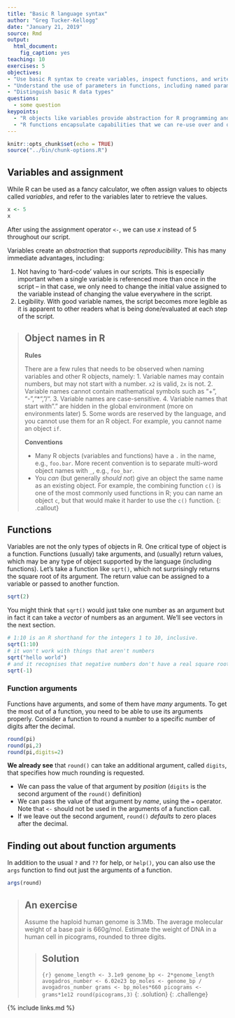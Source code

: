 ```yaml
---
title: "Basic R language syntax"
author: "Greg Tucker-Kellogg"
date: "January 21, 2019"
source: Rmd
output: 
  html_document:
    fig_caption: yes
teaching: 10
exercises: 5
objectives:
- "Use basic R syntax to create variables, inspect functions, and write functions"
- "Understand the use of parameters in functions, including named parameters and default parameters"
- "Distinguish basic R data types"
questions:
  - some question
keypoints:
  - "R objects like variables provide abstraction for R programming and data analysis"
  - "R functions encapsulate capabilities that we can re-use over and over with different input   provided as arguments. "
---
```


```r
knitr::opts_chunk$set(echo = TRUE)
source("../bin/chunk-options.R")
```

## Variables and assignment

While R can be used as a fancy calculator, we often assign values to objects called *variables*, and refer to the variables later to retrieve the values.

```r
x <- 5
x
```

After using the assignment operator `<-`, we can  use *x* instead of 5 throughout our script. 

Variables create an *abstraction* that supports *reproducibility*. This has many immediate advantages, including: 

1. Not having to 'hard-code' values in our scripts. This is especially important when a
   single variable is referenced more than once in the script -- in that case, we only
   need to change the initial value assigned to the variable instead of changing the value
   everywhere in the script.
2. Legibility. With good variable names, the script becomes more legible as it is apparent
   to other readers what is being done/evaluated at each step of the script.

> ## Object names in R
>
> **Rules**
> 
> There are a few rules that needs to be observed when naming variables and other R objects, namely:
> 1. Variable names may contain numbers, but may not start with a number. `x2` is valid, `2x` is not.
> 2. Variable names cannot contain mathematical symbols such as "+", "-","*", "/".
> 3. Variable names are case-sensitive.
> 4. Variable names that start with "." are hidden in the global environment (more on environments later)
> 5. Some words are reserved by the language, and you cannot use them for an R object. For example, you cannot name an object `if`.
>
> **Conventions**
> 
> - Many R objects (variables and functions) have a `.` in the name, e.g., `foo.bar`. More recent convention is to separate multi-word object names with `_`, e.g., `foo_bar`.
> - You *can* (but generally *should not*) give an object the same name as an existing object. For example, the combining function `c()` is one of the most commonly used functions in R; you can name an object `c`, but that would make it harder to use the `c()` function.
{: .callout}

## Functions

Variables are not the only types of objects in R. One critical type of object is a function. Functions (usually) take arguments, and (usually) return values, which may be any type of object supported by the language (including functions). Let's take a function like `sqrt()`, which not surprisingly returns the square root of its argument.  The return value can be assigned to a variable or passed to another function.

```r
sqrt(2)
```

You might think that `sqrt()` would just take one number as an argument but in fact it can take a *vector* of numbers as an argument. We'll see vectors in the next section.

```r
# 1:10 is an R shorthand for the integers 1 to 10, inclusive.
sqrt(1:10)
# it won't work with things that aren't numbers
sqrt("hello world")
# and it recognises that negative numbers don't have a real square root.
sqrt(-1)
```

### Function arguments

Functions have arguments, and some of them have *many* arguments. To get the most out of a function, you need to be able to use its arguments properly.  Consider a function to round a number to a specific number of digits after the decimal.

```r
round(pi)
round(pi,2)
round(pi,digits=2)
```

**We already see** that `round()` can take an additional argument, called `digits`, that specifies how much rounding is requested. 

- We can pass the value of that argument by *position* (`digits` is the second argument of the `round()` definition)
- We can pass the value of that argument by *name*, using the `=` operator.  Note that `<-` should not be used in the arguments of a function call.
- If we leave out the second argument, `round()` *defaults* to zero places after the decimal.

## Finding out about function arguments

In addition to the usual `?` and `??` for help, or `help()`, you can also use the `args` function to find out just the arguments of a function. 

```r
args(round)
```

> ## An exercise
>
> Assume the haploid human genome is 3.1Mb. The average molecular weight of a base pair is 660g/mol.  Estimate the weight of DNA in a human cell in picograms, rounded to three digits.
>
> > ## Solution
> >
> >
> > ```{r}
> > genome_length <- 3.1e9
> > genome_bp <- 2*genome_length
> > avogadros_number <- 6.02e23
> > bp_moles <- genome_bp / avogadros_number
> > grams <- bp_moles*660
> > picograms <- grams*1e12
> > round(picograms,3)
> > ```
> {: .solution}
{: .challenge}




{% include links.md %}
